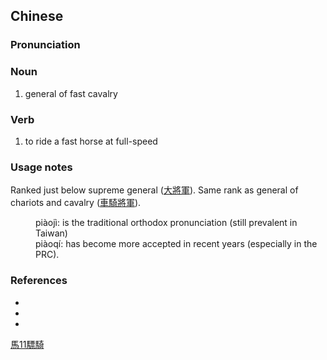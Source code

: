 {{also|骠骑}}
==Chinese==
{{zh-forms|s=骠骑}}

===Pronunciation===
{{zh-pron
|m=piào騎
|cat=n,v
}}

===Noun===
{{zh-noun}}

# {{lb|zh|archaic}} general of fast cavalry

===Verb===
{{zh-verb}}

# {{lb|zh|archaic}} to ride a fast horse at full-speed

===Usage notes===
Ranked just below supreme general ([[大將軍]]). Same rank as general of chariots and cavalry ([[車騎將軍]]).
: piàojì: is the traditional orthodox pronunciation (still prevalent in Taiwan)
: piàoqí: has become more accepted in recent years (especially in the PRC).

===References===
* {{pedialite|驃騎將軍|lang=zh}}
* {{pedialite|Government of the Han Dynasty}}
* {{cite-web
|url=http://tw.epochtimes.com/bt/7/2/11/n1619859.htm
|title=If a famous person mispronounces it, is the sin worse?
|work=The Epoch Times
|language=Mandarin
|accessdate=2009-01-19}}

[[Category:zh:Job titles in Romance of the Three Kingdoms|馬11驃騎]]